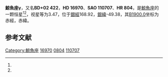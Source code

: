 {{Starbox begin
| name = 鯨魚座γ
}}
{{Starbox observe
| epoch = [[J2000.0|J2000.0]]
| constell = [[鯨魚座|鯨魚座]]<ref name=SIMBAD>{{cite web
 | url=http://simbad.u-strasbg.fr/simbad/sim-id?Ident=HR+804
 | title=Pulsating variable Star
 | publisher=Centre de Données astronomiques de Strasbourg
 | work=SIMBAD
 | accessdate=2012-07-13
 | archive-date=2016-03-17
 | archive-url=https://web.archive.org/web/20160317113620/http://simbad.u-strasbg.fr/simbad/sim-id?Ident=HR+804
 | dead-url=no
 }}</ref><ref name=DATA>{{cite web
 | url=http://vizier.u-strasbg.fr/viz-bin/VizieR-5?-out.add=.&-source=5050&-corr=PK=HR&-out.max=9999&HR=804
 | title=VizieR Detailed Page
 | accessdate=2012-07-13
 | archive-date=2016-03-05
 | archive-url=https://web.archive.org/web/20160305023902/http://vizier.u-strasbg.fr/viz-bin/VizieR-5?-out.add=.&-source=5050&-corr=PK=HR&-out.max=9999&HR=804
 | dead-url=no
 }}</ref>
| 星官 = 
| ra = {{RA|2|43|18}}<ref name=SIMBAD /><ref name=DATA />
| dec = {{DEC|+3|14|9}}<ref name=SIMBAD /><ref name=DATA />
| appmag_v = 3.47<ref name=SIMBAD /><ref name=DATA />
}}
{{Starbox character
| class = A3V<ref name=SIMBAD /><ref name=DATA />
| b-v = 0.09<ref name=SIMBAD /><ref name=DATA />
| u-b = 0.07<ref name=SIMBAD /><ref name=DATA />
| r-i = 0.04<ref name=SIMBAD /><ref name=DATA />
| variable = 
}}
{{Starbox astrometry
| radial_v = 0.07
| prop_mo_ra = -5
| parallax = 0.052
| p_error = 
}}
{{Starbox catalog
| names =BD+02 422，[[SAO星表|SAO]] 110707，[[HD星表|HD]] 16970，[[HR星表|HR]] 804}}
{{Starbox reference |Simbad=HR+804}}
{{Starbox end}}

'''鯨魚座γ'''，又名'''BD+02 422'''，'''HD 16970'''、'''SAO 110707'''、'''HR 804'''，是[[鯨魚座|鯨魚座]]的一颗恒星<ref name=SIMBAD /><ref name=DATA />，视星等为3.47，位于[[銀道座標系|銀經]]168.92，[[銀道座標系|銀緯]]-49.38，其[[B1900.0|B1900.0]]坐标为赤經{{RA|2|38|7.1}}，赤緯{{DEC|+2|-49.38|52}}。

== 参考文献 ==
{{reflist}}

{{star-stub}}

{{鯨魚座恒星}}
{{星官|天囷|13|21}}
[[Category:鯨魚座|Category:鯨魚座]]
[[Category:HD和HDE天體|16970]]
[[Category:HR天體|0804]]
[[Category:SAO天體|110707]]